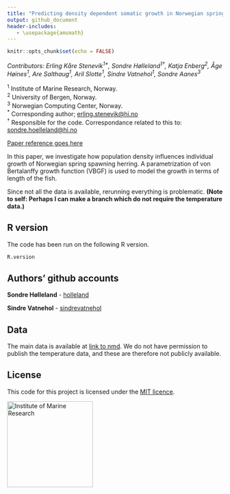 ```yaml
---
title: "Predicting density dependent somatic growth in Norwegian spring spawning herring"
output: github_document
header-includes:
   - \usepackage{amsmath}
---
```


```r
knitr::opts_chunk$set(echo = FALSE)
```

*Contributors: Erling Kåre Stenevik<sup>1\*</sup>, Sondre Hølleland<sup>1&dagger;</sup>, Katja Enberg<sup>2</sup>, Åge Høines<sup>1</sup>, Are Salthaug<sup>1</sup>, Aril Slotte<sup>1</sup>, Sindre Vatnehol<sup>1</sup>, Sondre Aanes<sup>3</sup>*

  <sup>1</sup> Institute of Marine Research, Norway.<br>
  <sup>2</sup> University of Bergen, Norway.<br>
  <sup>3</sup> Norwegian Computing Center, Norway.<br>
  <sup>\*</sup> Corresponding author; [erling.stenevik@hi.no](emailto:erling.stenevik@hi.no)<br>
  <sup>&dagger;</sup> Responsible for the code. Correspondance related to this to: [sondre.hoelleland@hi.no](emailto:sondre.hoelleland@hi.no)
  

[Paper reference goes here](http://www.imr.no)

In this paper, we investigate how population density influences individual growth of Norwegian spring spawning herring. A parametrization of von Bertalanffy growth function (VBGF) is used to model the growth in terms of length of the fish. 

Since not all the data is available, rerunning everything is problematic. **(Note to self:  Perhaps I can make a branch which do not require the temperature data.)**

## R version
The code has been run on the following R version.
```r
R.version
```

## Authors' github accounts

**Sondre Hølleland** - [holleland](https://github.com/holleland)

**Sindre Vatnehol** - [sindrevatnehol](https://github.com/sindrevatnehol)

## Data
The main data is available at [link to nmd](https://nmb.hi.no). We do not have permission to publish the temperature data, and these are therefore not publicly available. 

## License

This code for this project is licensed under the [MIT licence](LICENCE.md). 

[<img src="https://www.hi.no/en/hi/resources/layout/HI-logo-farger-engelsk.svg/original"
alt="Institute of Marine Research" width="200"/>](https://www.hi.no/en)

